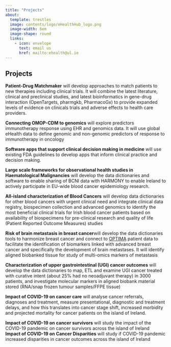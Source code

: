 ```yaml
---
title: "Projects"
about:
  template: trestles
  image: contents/logo/eHealthHub_logo.png
  image-width: 6em
  image-shape: round
  links:
    - icon: envelope
      text: email us
      href: mailto:ehealth@ul.ie
---
```


## Projects

**Patient-Drug Matchmaker** will develop approaches to match patients to new therapies including clinical trials. It will combine the latest literature, clinical and preclinical studies, and latest bioinformatics in gene-drug interaction (OpenTargets, pharmgkb, PharmacoGx) to provide expanded levels of evidence on clinicals trials and adverse effects to health care providers.

**Connecting OMOP-CDM to genomics** will explore predictors immunotherapy response using EHR and genomics data. It will use global eHealth data to define genomic and non-genomic predictors of response to immunotherapy in oncology

**Software apps that support clinical decision making in medicine** will use existing FDA guidelines to develop apps that inform clinical practice and decision making.

**Large scale frameworks for observational health studies in Haematological Malignancies** will develop the data dictionaries and software to enable sharing of BCNI data with HARMONY to enable Ireland to actively participate in EU-wide blood cancer epidemiology research.

**All-island characterization of Blood Cancers** will develop data dictionaries for other blood cancers with urgent clinical need and integrate clinical data registry, biospecimen collection and advanced genomics to identify the most beneficial clinical trials for Irish blood cancer patients based on availability of biospecimens for pre-clinical research and quality of life (Patient Reported Outcome Measures) studies

**Risk of brain metastasis in breast cancer**will develop the data dictionaries tools to harmonize breast cancer and connect to [OPTIMA](https://www.optima-oncology.eu/) patient data to facilitate the identification of biomarkers linked with advanced breast cancer and specifically the development of brain metastases. It will identify aligned biobanked tissue for study of multi-omics markers of metastasis

**Characterization of upper gastrointestinal (UGI) cancer outcomes** will develop the data dictionaries to map, ETL and examine UGI cancer treated with curative intent (about 25% had no neoadjuvant therapy) in 3000 patients, and investigate molecular markers in aligned biobank material stored (RNA/snap frozen tumour samples/FFPE tissue)

| **Impact of COVID-19 on cancer care** will analyse cancer referrals, diagnoses and treatment, measure presentational, diagnostic and treatment delays, and how this translates into cancer stage shift, increased morbidity and projected mortality for cancer patients on the island of Ireland.

**Impact of COVID-19 on cancer survivors** will study the impact of the COVID-19 pandemic on cancer survivors across the island of Ireland\
**Impact of COVID-19 on Cancer Disparities** will study if COVID-19 pandemic increased disparities in cancer outcomes across the island of Ireland
